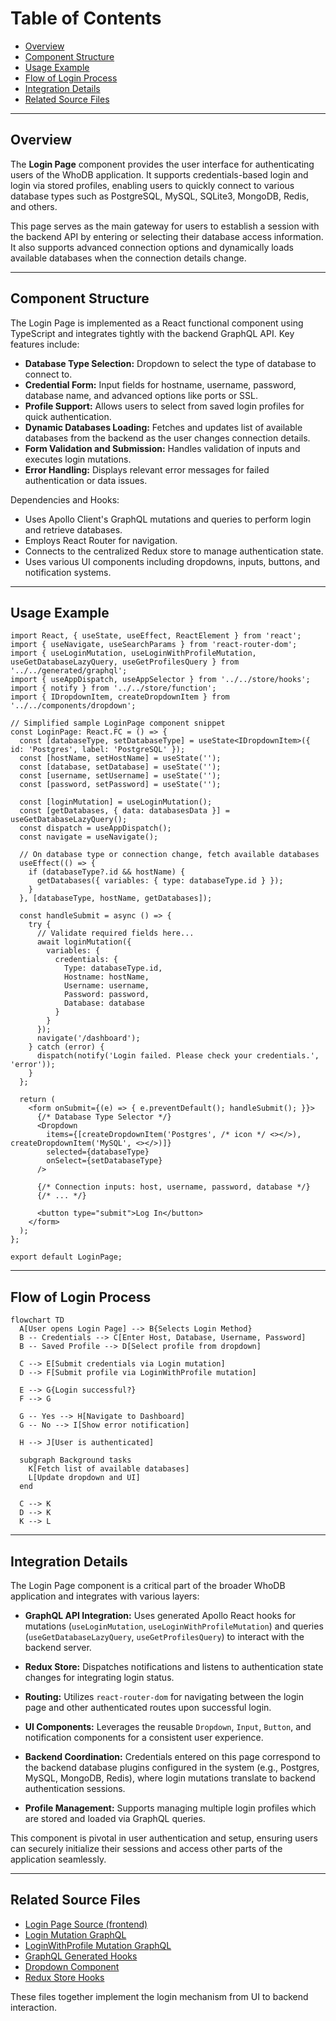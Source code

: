 # Table of Contents

- [Overview](#overview)
- [Component Structure](#component-structure)
- [Usage Example](#usage-example)
- [Flow of Login Process](#flow-of-login-process)
- [Integration Details](#integration-details)
- [Related Source Files](#related-source-files)

---

## Overview

The **Login Page** component provides the user interface for authenticating users of the WhoDB application. It supports credentials-based login and login via stored profiles, enabling users to quickly connect to various database types such as PostgreSQL, MySQL, SQLite3, MongoDB, Redis, and others.

This page serves as the main gateway for users to establish a session with the backend API by entering or selecting their database access information. It also supports advanced connection options and dynamically loads available databases when the connection details change.

---

## Component Structure

The Login Page is implemented as a React functional component using TypeScript and integrates tightly with the backend GraphQL API. Key features include:

- **Database Type Selection:** Dropdown to select the type of database to connect to.
- **Credential Form:** Input fields for hostname, username, password, database name, and advanced options like ports or SSL.
- **Profile Support:** Allows users to select from saved login profiles for quick authentication.
- **Dynamic Databases Loading:** Fetches and updates list of available databases from the backend as the user changes connection details.
- **Form Validation and Submission:** Handles validation of inputs and executes login mutations.
- **Error Handling:** Displays relevant error messages for failed authentication or data issues.

Dependencies and Hooks:

- Uses Apollo Client's GraphQL mutations and queries to perform login and retrieve databases.
- Employs React Router for navigation.
- Connects to the centralized Redux store to manage authentication state.
- Uses various UI components including dropdowns, inputs, buttons, and notification systems.

---

## Usage Example

```tsx
import React, { useState, useEffect, ReactElement } from 'react';
import { useNavigate, useSearchParams } from 'react-router-dom';
import { useLoginMutation, useLoginWithProfileMutation, useGetDatabaseLazyQuery, useGetProfilesQuery } from '../../generated/graphql';
import { useAppDispatch, useAppSelector } from '../../store/hooks';
import { notify } from '../../store/function';
import { IDropdownItem, createDropdownItem } from '../../components/dropdown';

// Simplified sample LoginPage component snippet
const LoginPage: React.FC = () => {
  const [databaseType, setDatabaseType] = useState<IDropdownItem>({ id: 'Postgres', label: 'PostgreSQL' });
  const [hostName, setHostName] = useState('');
  const [database, setDatabase] = useState('');
  const [username, setUsername] = useState('');
  const [password, setPassword] = useState('');
  
  const [loginMutation] = useLoginMutation();
  const [getDatabases, { data: databasesData }] = useGetDatabaseLazyQuery();
  const dispatch = useAppDispatch();
  const navigate = useNavigate();

  // On database type or connection change, fetch available databases
  useEffect(() => {
    if (databaseType?.id && hostName) {
      getDatabases({ variables: { type: databaseType.id } });
    }
  }, [databaseType, hostName, getDatabases]);

  const handleSubmit = async () => {
    try {
      // Validate required fields here...
      await loginMutation({
        variables: {
          credentials: {
            Type: databaseType.id,
            Hostname: hostName,
            Username: username,
            Password: password,
            Database: database
          }
        }
      });
      navigate('/dashboard');
    } catch (error) {
      dispatch(notify('Login failed. Please check your credentials.', 'error'));
    }
  };

  return (
    <form onSubmit={(e) => { e.preventDefault(); handleSubmit(); }}>
      {/* Database Type Selector */}
      <Dropdown
        items={[createDropdownItem('Postgres', /* icon */ <></>), createDropdownItem('MySQL', <></>)]}
        selected={databaseType}
        onSelect={setDatabaseType}
      />

      {/* Connection inputs: host, username, password, database */}
      {/* ... */}

      <button type="submit">Log In</button>
    </form>
  );
};

export default LoginPage;
```

---

## Flow of Login Process

```mermaid
flowchart TD
  A[User opens Login Page] --> B{Selects Login Method}
  B -- Credentials --> C[Enter Host, Database, Username, Password]
  B -- Saved Profile --> D[Select profile from dropdown]

  C --> E[Submit credentials via Login mutation]
  D --> F[Submit profile via LoginWithProfile mutation]

  E --> G{Login successful?}
  F --> G

  G -- Yes --> H[Navigate to Dashboard]
  G -- No --> I[Show error notification]

  H --> J[User is authenticated]

  subgraph Background tasks
    K[Fetch list of available databases]
    L[Update dropdown and UI]
  end

  C --> K
  D --> K
  K --> L
```

---

## Integration Details

The Login Page component is a critical part of the broader WhoDB application and integrates with various layers:

- **GraphQL API Integration:** Uses generated Apollo React hooks for mutations (`useLoginMutation`, `useLoginWithProfileMutation`) and queries (`useGetDatabaseLazyQuery`, `useGetProfilesQuery`) to interact with the backend server.

- **Redux Store:** Dispatches notifications and listens to authentication state changes for integrating login status.

- **Routing:** Utilizes `react-router-dom` for navigating between the login page and other authenticated routes upon successful login.

- **UI Components:** Leverages the reusable `Dropdown`, `Input`, `Button`, and notification components for a consistent user experience.

- **Backend Coordination:** Credentials entered on this page correspond to the backend database plugins configured in the system (e.g., Postgres, MySQL, MongoDB, Redis), where login mutations translate to backend authentication sessions.

- **Profile Management:** Supports managing multiple login profiles which are stored and loaded via GraphQL queries.

This component is pivotal in user authentication and setup, ensuring users can securely initialize their sessions and access other parts of the application seamlessly.

---

## Related Source Files

- [Login Page Source (frontend)](frontend/src/pages/auth/login.tsx)
- [Login Mutation GraphQL](frontend/src/pages/auth/login.mutation.graphql)
- [LoginWithProfile Mutation GraphQL](frontend/src/pages/auth/login-with-profile.mutation.graphql)
- [GraphQL Generated Hooks](frontend/src/generated/graphql.tsx)
- [Dropdown Component](frontend/src/components/dropdown.tsx)
- [Redux Store Hooks](frontend/src/store/hooks.ts)

These files together implement the login mechanism from UI to backend interaction.
